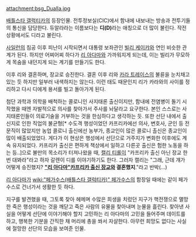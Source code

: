 attachment:bsg_Dualla.jpg

[[배틀스타 갤럭티카]]의 등장인물. 전투정보실(CIC)에서 함내에 내보내는 방송과 전투기들의 통신을 담당한다. 듀알라라는 이름보다는 '''디(D)'''라는 애칭으로 더 많이 불린다. 작전 상황에서도 디라고 불린다.

[[사일런]]의 침공 이후 피난이 시작되면서 대통령 보좌관인 [[빌리 케이캬]]와 연인 비슷한 관계가 된다. 하지만 어찌어찌 하다가 [[리 아다마]]와 가까워지게 되는데, 이는 빌리가 무모하게 목숨을 내던지게 되는 계기를 만들기도 한다.

이후 리와 결혼하며, 장교로 승진한다. 결혼 이후 리와 [[카라 트레이스]]의 불륜을 눈치채고 있는 듯 하지만 일부러 내색하지는 않는다. 이런 태도 때문인지 리가 카라와의 사이를 정리하고 다시 디에게 용서를 빌고 돌아가게 된다.

첨단 과학과 의학을 배척하는 콜로니인 사지태론 출신이지만, 함내에 전염병이 돌기 시작했을 때엔 자발적으로 의사를 찾아가서 주사를 놔달라고 요구한다. 본인 스스로는 사지태론인들이 의료기술을 거부하는 것을 한심하다고 생각하는 듯. 또한 선단 내에서 출신지로 인한 직업의 불균형[* 수도격 행성이었던 카프리카에선 의사, 변호사, 군인 등 전문직이 많았지만 농업 콜로니 출신에선 농부가, 종교인이 많은 콜로니 촐신은 종교인이 많이 배출되었었다. 게다가 이 현상은 행성에서 선단으로 거주지가 변화한 이후에도 계속 유지되었다. 카프리카 출신은 편하게 책상에서 일하고 다른곳 출신은 험한 노동을 하는 등..]으로 불만의 목소리가 터져나왔을 때, [[캘리 티롤]]이 "카프리카 출신 아닌 장교 한번 대봐라"라고 하자 갈렌이 디를 이야기하기도 한다. 그러자 캘리는 "그래, 근데 걔가 어떻게 승진했지? '''[["리 아다마"카프리카 출신 장교]]와 결혼했지'''."라고 반박(...)

[[리 아다마]]가 [[wiki:"페가수스(배틀스타 갤럭티카)" 페가수스]]의 함장일 때에는 같이 페가수스로 건너가서 생활한 듯 하다.

지구를 발견했을 때, 그토록 찾아 헤메며 수많은 희생을 치렀던 지구가 핵전쟁으로 멸망한 죽은 행성이라는 것을 깨닫고 죽은 사람의 유물을 찾아내며 눈물을 흘린다. 찾아낸 사실을 어떻게 선단에 이야기해야 할지 고민하는 리 아다마의 고민을 들어주며 데이트를 하고, 행복한 기분을 간직한 채 머리에 총을 쏴서 자살한다. 아무런 희망도 없다는 사실에 절망한 선단의 모습을 보여준 인물.
